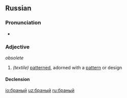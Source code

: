 ==Russian==
===Pronunciation===
* {{IPA|/ˈbranɨj/|lang=ru}}

===Adjective===
{{ru-adj|бра́ный}} ''obsolete''

# ''(textile)'' [[pattern]]ed, adorned with a [[pattern]] or design

====Declension====
{{ru-decl-adj|бра́н|ый}}

[[io:браный]]
[[uz:браный]]
[[ru:браный]]